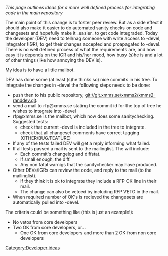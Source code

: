 ''This page outlines ideas for a more well defined process for integrating code in the main repository''

The main point of this change is to foster peer review. But as a side effect it should also make it easier to do automated sanity checks on code and changesets and hopefully make it _easier_ to get code integraded. Today the developer (DEV) need to tell/nag someone with write access to -devel, integrator (IGR), to get their changes accepted and proapagated to -devel. There is no well defined process of what the requirements are, and how easy it is depends on the IGR and his/her mood, how busy (s)he is and a lot of other things (like how annoying the DEV is).

My idea is to have a little mailbot. 

DEV has done some (at least (s)he thinks so) nice commits in his tree. To integrate the changes in -devel the following steps needs to be done:
* push then to his public repository, git://git.xmms.se/xmms2/xmms2-randdev.git.
* send a mail to rfp@xmms.se stating the commit id for the top of tree he wishes to integrate into -devel
* rfp@xmms.se is the mailbot, which now does some sanitychecking. Suggested tests:
** check that current -devel is included in the tree to integrate.
** check that all changeset comments have correct tagging (OTHER/BUG/FEATURE)
* If any of the tests failed DEV will get a reply informing what failed.
* If all tests passed a mail is sent to the mailinglist. The will include:
** Each commit's changelog and diffstat.
** If small enough, the diff.
** Any non fatal warnigs that the sanitychecker may have produced.
* Other DEVs/IGRs can review the code, and reply to the mail (to the mailinglist).
** If they think it is ok to integrate they include a RFP OK line in their mail.
** The change can also be vetoed by including RFP VETO in the mail.
* When required number of OK's is recieved the changesets are automatically pulled into -devel.

The criteria could be something like (this is just an example!):
* No vetos from core developers
* Two OK from core developers, or...
** One OK from core developers and more than 2 OK from non core developers

[[Category:Developer ideas]]